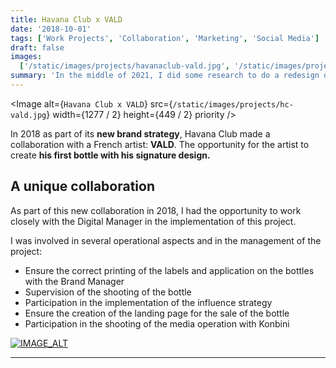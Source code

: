```yaml
---
title: Havana Club x VALD
date: '2018-10-01'
tags: ['Work Projects', 'Collaboration', 'Marketing', 'Social Media']
draft: false
images:
  ['/static/images/projects/havanaclub-vald.jpg', '/static/images/projects/havanaclub-vald.jpg']
summary: 'In the middle of 2021, I did some research to do a redesign of my personal website. This one was starting to get pretty old...'
---
```


<Image
  alt={`Havana Club x VALD`}
  src={`/static/images/projects/hc-vald.jpg`}
  width={1277 / 2}
  height={449 / 2}
  priority
/>

In 2018 as part of its **new brand strategy**, Havana Club made a collaboration with a French artist: **VALD**. The opportunity for the artist to create **his first bottle with his signature design.**

## A unique collaboration

As part of this new collaboration in 2018, I had the opportunity to work closely with the Digital Manager in the implementation of this project.

I was involved in several operational aspects and in the management of the project:

- Ensure the correct printing of the labels and application on the bottles with the Brand Manager
- Supervision of the shooting of the bottle
- Participation in the implementation of the influence strategy
- Ensure the creation of the landing page for the sale of the bottle
- Participation in the shooting of the media operation with Konbini

[![IMAGE_ALT](/static/images/projects/hc-vald-konbini.jpg)](https://www.facebook.com/konbinifr/videos/327390041148742/)

---

